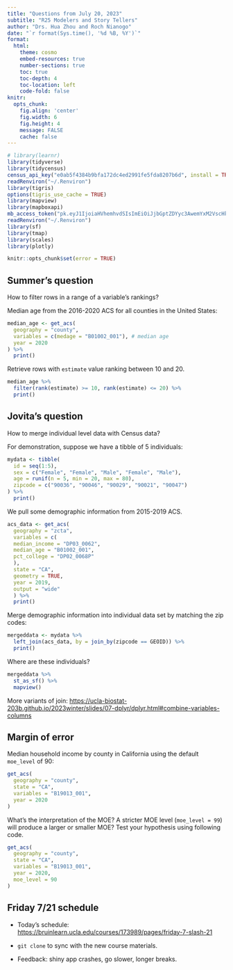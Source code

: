 ```yaml
---
title: "Questions from July 20, 2023"
subtitle: "R25 Modelers and Story Tellers"
author: "Drs. Hua Zhou and Roch Nianogo"
date: "`r format(Sys.time(), '%d %B, %Y')`"
format:
  html:
    theme: cosmo
    embed-resources: true
    number-sections: true
    toc: true
    toc-depth: 4
    toc-location: left
    code-fold: false
knitr:
  opts_chunk: 
    fig.align: 'center'
    fig.width: 6
    fig.height: 4
    message: FALSE
    cache: false
---
```


```r
# library(learnr)
library(tidyverse)
library(tidycensus)
census_api_key("e0ab5f4384b9bfa172dc4ed2991fe5fda8207b6d", install = TRUE, overwrite = TRUE)
readRenviron("~/.Renviron")
library(tigris)
options(tigris_use_cache = TRUE)
library(mapview)
library(mapboxapi)
mb_access_token("pk.eyJ1IjoiaHVhemhvdSIsImEiOiJjbGptZDYyc3AwemYxM2VscHkzdzlmOXdiIn0.BSJD9Eaca8Jg4fpTS0W1lw", install = TRUE, overwrite = TRUE)
readRenviron("~/.Renviron")
library(sf)
library(tmap)
library(scales)
library(plotly)

knitr::opts_chunk$set(error = TRUE)
```

## Summer's question

How to filter rows in a range of a variable's rankings?

Median age from the 2016-2020 ACS for all counties in the United States:
```r
median_age <- get_acs(
  geography = "county",
  variables = c(medage = "B01002_001"), # median age
  year = 2020
) %>%
  print()
```

Retrieve rows with `estimate` value ranking between 10 and 20.
```r
median_age %>%
  filter(rank(estimate) >= 10, rank(estimate) <= 20) %>%
  print()
```

## Jovita's question

How to merge individual level data with Census data?

For demonstration, suppose we have a tibble of 5 individuals:
```r
mydata <- tibble(
  id = seq(1:5),
  sex = c("Female", "Female", "Male", "Female", "Male"),
  age = runif(n = 5, min = 20, max = 80),
  zipcode = c("90036", "90046", "90029", "90021", "90047")
) %>%
  print()
```

We pull some demographic information from 2015-2019 ACS.
```r
acs_data <- get_acs(
  geography = "zcta",
  variables = c(
  median_income = "DP03_0062",
  median_age = "B01002_001",
  pct_college = "DP02_0068P"
  ),
  state = "CA",
  geometry = TRUE,
  year = 2019,
  output = "wide"
  ) %>%
  print()
```

Merge demographic information into individual data set by matching the zip codes:
```r
mergeddata <- mydata %>%
  left_join(acs_data, by = join_by(zipcode == GEOID)) %>%
  print()
```

Where are these individuals?
```r
mergeddata %>%
  st_as_sf() %>%
  mapview()
```

More variants of join: <https://ucla-biostat-203b.github.io/2023winter/slides/07-dplyr/dplyr.html#combine-variables-columns>

## Margin of error

Median household income by county in California using the default `moe_level` of 90:
```r
get_acs(
  geography = "county",
  state = "CA",
  variables = "B19013_001",
  year = 2020
)
```

What's the interpretation of the MOE? A stricter MOE level (`moe_level = 99`) will produce a larger or smaller MOE? Test your hypothesis using following code.
```r
get_acs(
  geography = "county",
  state = "CA",
  variables = "B19013_001",
  year = 2020,
  moe_level = 90
)
```

## Friday 7/21 schedule

- Today's schedule:  <https://bruinlearn.ucla.edu/courses/173989/pages/friday-7-slash-21>

- `git clone` to sync with the new course materials. 

- Feedback: shiny app crashes, go slower, longer breaks.
